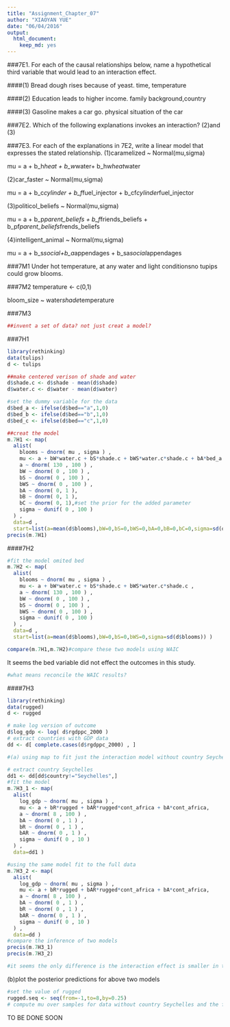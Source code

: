 ```yaml
---
title: "Assignment_Chapter_07"
author: "XIAOYAN YUE"
date: "06/04/2016"
output: 
  html_document: 
    keep_md: yes
---
```

###7E1. For each of the causal relationships below, name a hypothetical third variable that would lead to an interaction effect.

####(1) Bread dough rises because of yeast.
time, temperature

####(2) Education leads to higher income.
family background,country

####(3) Gasoline makes a car go.
physical situation of the car

###7E2. Which of the following explanations invokes an interaction?
(2)and (3)

###7E3. For each of the explanations in 7E2, write a linear model that expresses the stated relationship.
(1)caramelized ~ Normal(mu,sigma)

mu = a + b_h*heat + b_w*water+ b_hw*heat*water

(2)car_faster ~ Normal(mu,sigma)

mu = a + b_c*cylinder + b_f*fuel_injector + b_cf*cylinder*fuel_injector

(3)politicol_beliefs ~ Normal(mu,sigma)

mu = a + b_p*parent_beliefs + b_f*friends_beliefs + b_pf*parent_beliefs*frends_beliefs

(4)intelligent_animal ~ Normal(mu,sigma)

mu = a + b_s*social+b_a*appendages + b_sa*social*appendages

###7M1
Under hot temperature, at any water and light conditionsno tupips could grow blooms. 

###7M2
temperature <- c(0,1)

bloom_size ~ water*shade*temperature

###7M3
```r
##invent a set of data? not just creat a model?
```

###7H1
```r
library(rethinking)
data(tulips)
d <- tulips

##make centered verison of shade and water
d$shade.c <- d$shade - mean(d$shade)
d$water.c <- d$water - mean(d$water)

#set the dummy variable for the data
d$bed_a <- ifelse(d$bed=="a",1,0)
d$bed_b <- ifelse(d$bed=="b",1,0)
d$bed_c <- ifelse(d$bed=="c",1,0)

##creat the model
m.7H1 <- map(
  alist(
    blooms ~ dnorm( mu , sigma ) ,
    mu <- a + bW*water.c + bS*shade.c + bWS*water.c*shade.c + bA*bed_a + bB*bed_b + bC*bed_c, 
    a ~ dnorm( 130 , 100 ) ,
    bW ~ dnorm( 0 , 100 ) ,
    bS ~ dnorm( 0 , 100 ) ,
    bWS ~ dnorm( 0 , 100 ) ,
    bA ~ dnorm( 0, 1 ),
    bB ~ dnorm( 0, 1 ),
    bC ~ dnorm( 0, 1),#set the prior for the added parameter
    sigma ~ dunif( 0 , 100 )
  ) ,
  data=d ,
  start=list(a=mean(d$blooms),bW=0,bS=0,bWS=0,bA=0,bB=0,bC=0,sigma=sd(d$blooms)) )
precis(m.7H1)
```

####7H2
```r
#fit the model omited bed
m.7H2 <- map(
  alist(
    blooms ~ dnorm( mu , sigma ) ,
    mu <- a + bW*water.c + bS*shade.c + bWS*water.c*shade.c ,
    a ~ dnorm( 130 , 100 ) ,
    bW ~ dnorm( 0 , 100 ) ,
    bS ~ dnorm( 0 , 100 ) ,
    bWS ~ dnorm( 0 , 100 ) ,
    sigma ~ dunif( 0 , 100 )
  ) ,
  data=d ,
  start=list(a=mean(d$blooms),bW=0,bS=0,bWS=0,sigma=sd(d$blooms)) )

compare(m.7H1,m.7H2)#compare these two models using WAIC
```
It seems the bed variable did not effect the outcomes in this study.

```r
#what means reconcile the WAIC results?
```

####7H3
```r
library(rethinking)
data(rugged)
d <- rugged

# make log version of outcome
d$log_gdp <- log( d$rgdppc_2000 )
# extract countries with GDP data
dd <- d[ complete.cases(d$rgdppc_2000) , ]

#(a) using map to fit just the interaction model without country Seychelles

# extract country Seychelles
dd1 <- dd[dd$country!="Seychelles",]
#fit the model
m.7H3_1 <- map(
  alist(
    log_gdp ~ dnorm( mu , sigma ) ,
    mu <- a + bR*rugged + bAR*rugged*cont_africa + bA*cont_africa,
    a ~ dnorm( 8 , 100 ) ,
    bA ~ dnorm( 0 , 1 ) ,
    bR ~ dnorm( 0 , 1 ) ,
    bAR ~ dnorm( 0 , 1 ) ,
    sigma ~ dunif( 0 , 10 )
  ) ,
  data=dd1 )

#using the same model fit to the full data
m.7H3_2 <- map(
  alist(
    log_gdp ~ dnorm( mu , sigma ) ,
    mu <- a + bR*rugged + bAR*rugged*cont_africa + bA*cont_africa,
    a ~ dnorm( 8 , 100 ) ,
    bA ~ dnorm( 0 , 1 ) ,
    bR ~ dnorm( 0 , 1 ) ,
    bAR ~ dnorm( 0 , 1 ) ,
    sigma ~ dunif( 0 , 10 )
  ) ,
  data=dd )
#compare the inference of two models
precis(m.7H3_1)
precis(m.7H3_2)

#it seems the only difference is the interaction effect is smaller in the model without country Seychelles
```

(b)plot the posterior predictions for above two models
```r
#set the value of rugged
rugged.seq <- seq(from=-1,to=8,by=0.25)
# compute mu over samples for data without country Seychelles and the full data
```
TO BE DONE SOON


